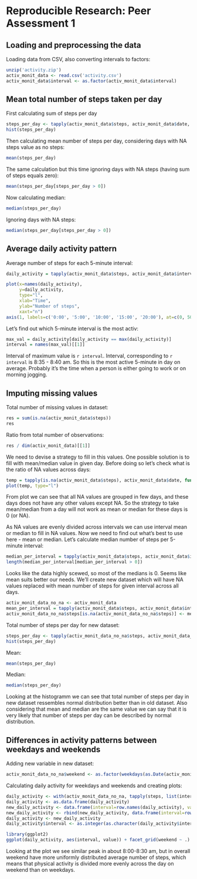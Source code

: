 # Reproducible Research: Peer Assessment 1

## Loading and preprocessing the data

Loading data from CSV, also converting intervals to factors:

```r
unzip('activity.zip')
activ_monit_data <- read.csv('activity.csv')
activ_monit_data$interval <- as.factor(activ_monit_data$interval)
```

## Mean total number of steps taken per day

First calculating sum of steps per day

```r
steps_per_day <- tapply(activ_monit_data$steps, activ_monit_data$date, sum, na.rm = T)
hist(steps_per_day)
```

Then calculating mean number of steps per day, considering days with NA steps value as no steps:

```r
mean(steps_per_day)
```

The same calculation but this time ignoring days with NA steps (having sum of steps equals zero):

```r
mean(steps_per_day[steps_per_day > 0])
```

Now calculating median:

```r
median(steps_per_day)
```

Ignoring days with NA steps:

```r
median(steps_per_day[steps_per_day > 0])
```

## Average daily activity pattern

Average number of steps for each 5-minute interval:

```r
daily_activity = tapply(activ_monit_data$steps, activ_monit_data$interval, mean, na.rm = T)

plot(x=names(daily_activity), 
     y=daily_activity, 
     type="l", 
     xlab="Time", 
     ylab="Number of steps", 
     xaxt="n")
axis(1, labels=c('0:00', '5:00', '10:00', '15:00', '20:00'), at=c(0, 500, 1000, 1500, 2000))
```

Let's find out which 5-minute interval is the most activ:

```r
max_val = daily_activity[daily_activity == max(daily_activity)]
interval = names(max_val)[[1]]
```

Interval of maximum value is ```r interval```. Interval, corresponding to ```r interval``` is 8:35 - 8:40 am. So this is the most active 5-minute in day on average. Probably it's the time when a person is either going to work or on morning jogging.

## Imputing missing values

Total number of missing values in dataset:

```r
res = sum(is.na(activ_monit_data$steps))
res
```

Ratio from total number of observations:

```r
res / dim(activ_monit_data)[[1]]
```

We need to devise a strategy to fill in this values. One possible solution is to fill with mean/median value in given day. Before doing so let's check what is the ratio of NA values across days:

```r
temp = tapply(is.na(activ_monit_data$steps), activ_monit_data$date, function (x) {sum(x) / length(x) })
plot(temp, type="l")
```

From plot we can see that all NA values are grouped in few days, and these days does not have any other values except NA. So the strategy to take mean/median from a day will not work as mean or median for these days is 0 (or NA). 

As NA values are evenly divided across intervals we can use interval mean or median to fill in NA values. Now we need to find out what's best to use here - mean or median. Let's calculate median number of steps per 5-minute interval:

```r
median_per_interval = tapply(activ_monit_data$steps, activ_monit_data$interval, median, na.rm=T)
length(median_per_interval[median_per_interval > 0])
```

Looks like the data highly scewed, so most of the medians is 0. Seems like mean suits better our needs. We'll create new dataset which will have NA values replaced with mean number of steps for given interval across all days.

```r
activ_monit_data_no_na <- activ_monit_data
mean_per_interval = tapply(activ_monit_data$steps, activ_monit_data$interval, mean, na.rm=T)
activ_monit_data_no_na$steps[is.na(activ_monit_data_no_na$steps)] <- mean_per_interval[activ_monit_data_no_na$interval[is.na(activ_monit_data_no_na$steps)]]
```

Total number of steps per day for new dataset:

```r
steps_per_day <- tapply(activ_monit_data_no_na$steps, activ_monit_data_no_na$date, sum, na.rm = T)
hist(steps_per_day)
```

Mean:

```r
mean(steps_per_day)
```

Median:

```r
median(steps_per_day)
```

Looking at the histogramm we can see that total number of steps per day in new dataset ressembles normal distribution better than in old dataset. Also considering that mean and median are the same value we can say that it is very likely that number of steps per day can be described by normal distribution.

## Differences in activity patterns between weekdays and weekends

Adding new variable in new dataset:

```r
activ_monit_data_no_na$weekend <- as.factor(weekdays(as.Date(activ_monit_data_no_na$date)) %in% c("Saturday", "Sunday"))
```

Calculating daily activity for weekdays and weekends and creating plots:

```r

daily_activity <- with(activ_monit_data_no_na, tapply(steps, list(interval, weekend), mean, na.rm = T))
daily_activity <- as.data.frame(daily_activity)
new_daily_activity <- data.frame(interval=row.names(daily_activity), value=daily_activity[,"FALSE"], weekend="Weekday")
new_daily_activity <- rbind(new_daily_activity, data.frame(interval=row.names(daily_activity), value=daily_activity[,"TRUE"], weekend="Weekend"))
daily_activity <- new_daily_activity
daily_activity$interval <- as.integer(as.character(daily_activity$interval))

library(ggplot2)
ggplot(daily_activity, aes(interval, value)) + facet_grid(weekend ~ .) + geom_line(aes(group=weekend)) + scale_x_discrete(breaks=c(0, 500, 1000, 1500, 2000), labels=c('0:00', '5:00', '10:00', '15:00', '20:00')) + xlab("Time") + ylab("Average number of steps") 
```

Looking at the plot we see similar peak in about 8:00-8:30 am, but in overall weekend have more uniformly distributed average number of steps, which means that physical activity is divided more evenly across the day on weekend than on weekdays.

